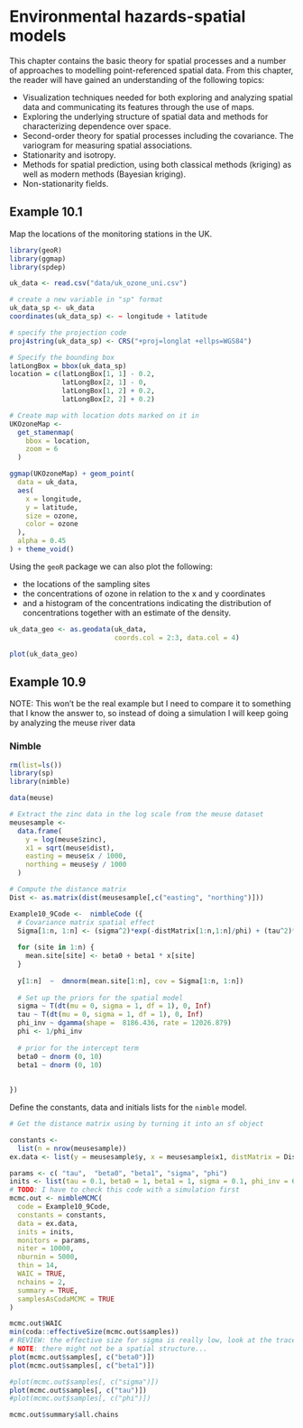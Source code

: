 # Environmental hazards-spatial models {#hazards}

This chapter contains the basic theory for spatial processes and a number of approaches to modelling point-referenced spatial data. From this chapter, the reader will have gained an understanding of the following topics:

- Visualization techniques needed for both exploring and analyzing spatial data and communicating its features through the use of maps.
- Exploring the underlying structure of spatial data and methods for characterizing dependence over space.
- Second-order theory for spatial processes including the covariance. The variogram for measuring spatial associations.
- Stationarity and isotropy.
- Methods for spatial prediction, using both classical methods (kriging) as well as modern methods (Bayesian kriging).
- Non-stationarity fields.

<!-- NOTE: I know this might not be what we agreed on but I don't like the codes that are available for this chapter, some of them are incomplete and some of them are repeated so I am doing some of them all over again with the UK ozone data, but you can decide to change it later if you wish. -->


## Example 10.1 {-}

Map the locations of the monitoring stations in the UK.

```r

library(geoR)
library(ggmap)
library(spdep)

uk_data <- read.csv("data/uk_ozone_uni.csv")

# create a new variable in "sp" format 
uk_data_sp <- uk_data
coordinates(uk_data_sp) <- ~ longitude + latitude

# specify the projection code
proj4string(uk_data_sp) <- CRS("+proj=longlat +ellps=WGS84")

# Specify the bounding box 
latLongBox = bbox(uk_data_sp)
location = c(latLongBox[1, 1] - 0.2,
             latLongBox[2, 1] - 0,
             latLongBox[1, 2] + 0.2,
             latLongBox[2, 2] + 0.2)

# Create map with location dots marked on it in
UKOzoneMap <-
  get_stamenmap(
    bbox = location,
    zoom = 6
  )

ggmap(UKOzoneMap) + geom_point(
  data = uk_data,
  aes(
    x = longitude,
    y = latitude,
    size = ozone,
    color = ozone
  ),
  alpha = 0.45
) + theme_void()

```

Using the `geoR` package we can also plot the following:

-  the locations of the sampling sites 
-  the concentrations of ozone in relation to the x and y coordinates
- and a histogram of the concentrations indicating the distribution of concentrations together with an estimate of the density.

```r

uk_data_geo <- as.geodata(uk_data,
                          coords.col = 2:3, data.col = 4)

plot(uk_data_geo)

```


## Example 10.9 {-}


NOTE: This won't be the real example but I need to compare it to something that I know the answer to, so instead of doing a simulation I will keep going by analyzing the meuse river data

### Nimble {-}

```r

rm(list=ls())
library(sp)
library(nimble)
```

```r

data(meuse)

# Extract the zinc data in the log scale from the meuse dataset
meusesample <-
  data.frame(
    y = log(meuse$zinc),
    x1 = sqrt(meuse$dist),
    easting = meuse$x / 1000,
    northing = meuse$y / 1000
  )

# Compute the distance matrix
Dist <- as.matrix(dist(meusesample[,c("easting", "northing")]))

```


```r

Example10_9Code <-  nimbleCode ({
  # Covariance matrix spatial effect
  Sigma[1:n, 1:n] <- (sigma^2)*exp(-distMatrix[1:n,1:n]/phi) + (tau^2)*identityMatrix(d = n)
  
  for (site in 1:n) {
    mean.site[site] <- beta0 + beta1 * x[site]
  }
  
  y[1:n]  ~  dmnorm(mean.site[1:n], cov = Sigma[1:n, 1:n])
  
  # Set up the priors for the spatial model
  sigma ~ T(dt(mu = 0, sigma = 1, df = 1), 0, Inf)
  tau ~ T(dt(mu = 0, sigma = 1, df = 1), 0, Inf)
  phi_inv ~ dgamma(shape =  8186.436, rate = 12026.879)
  phi <- 1/phi_inv
  
  # prior for the intercept term
  beta0 ~ dnorm (0, 10)
  beta1 ~ dnorm (0, 10)
  
  
}) 

```


Define the constants, data and initials lists for the `nimble` model.



```r

# Get the distance matrix using by turning it into an sf object

constants <-
  list(n = nrow(meusesample))
ex.data <- list(y = meusesample$y, x = meusesample$x1, distMatrix = Dist)

params <- c( "tau",  "beta0", "beta1", "sigma", "phi")
inits <- list(tau = 0.1, beta0 = 1, beta1 = 1, sigma = 0.1, phi_inv = 6/max(Dist))
# TODO: I have to check this code with a simulation first 
mcmc.out <- nimbleMCMC(
  code = Example10_9Code,
  constants = constants,
  data = ex.data,
  inits = inits,
  monitors = params,
  niter = 10000,
  nburnin = 5000,
  thin = 14,
  WAIC = TRUE,
  nchains = 2,
  summary = TRUE,
  samplesAsCodaMCMC = TRUE
)

```

```r

mcmc.out$WAIC
min(coda::effectiveSize(mcmc.out$samples))
# REVIEW: the effective size for sigma is really low, look at the traceplot
# NOTE: there might not be a spatial structure...
plot(mcmc.out$samples[, c("beta0")])
plot(mcmc.out$samples[, c("beta1")])

#plot(mcmc.out$samples[, c("sigma")])
plot(mcmc.out$samples[, c("tau")])
#plot(mcmc.out$samples[, c("phi")])

mcmc.out$summary$all.chains

```







